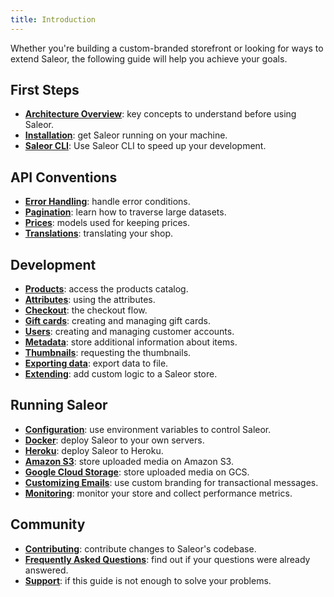 ```yaml
---
title: Introduction
---
```



Whether you're building a custom-branded storefront or looking for ways to extend Saleor, the following guide will help you achieve your goals.

## First Steps

- [**Architecture Overview**](developer/getting-started/architecture.mdx): key concepts to understand before using Saleor.
- [**Installation**](developer/installation.mdx): get Saleor running on your machine.
- [**Saleor CLI**](/cli.mdx): Use Saleor CLI to speed up your development.

## API Conventions

- [**Error Handling**](developer/api-conventions/error-handling.mdx): handle error conditions.
- [**Pagination**](developer/api-conventions/pagination.mdx): learn how to traverse large datasets.
- [**Prices**](developer/api-conventions/prices.mdx): models used for keeping prices.
- [**Translations**](developer/api-conventions/translations.mdx): translating your shop.

## Development

- [**Products**](developer/products.mdx): access the products catalog.
- [**Attributes**](developer/attributes.mdx): using the attributes.
- [**Checkout**](developer/checkout.mdx): the checkout flow.
- [**Gift cards**](developer/gift-cards.mdx): creating and managing gift cards.
- [**Users**](developer/users.mdx): creating and managing customer accounts.
- [**Metadata**](developer/metadata.mdx): store additional information about items.
- [**Thumbnails**](developer/thumbnails.mdx): requesting the thumbnails.
- [**Exporting data**](developer/export/export-overview.mdx): export data to file.
- [**Extending**](developer/extending.mdx): add custom logic to a Saleor store.

## Running Saleor

- [**Configuration**](developer/running-saleor/configuration.mdx): use environment variables to control Saleor.
- [**Docker**](developer/running-saleor/docker.mdx): deploy Saleor to your own servers.
- [**Heroku**](developer/running-saleor/heroku.mdx): deploy Saleor to Heroku.
- [**Amazon S3**](developer/running-saleor/s3.mdx): store uploaded media on Amazon S3.
- [**Google Cloud Storage**](developer/running-saleor/gcs.mdx): store uploaded media on GCS.
- [**Customizing Emails**](developer/running-saleor/emails.mdx): use custom branding for transactional messages.
- [**Monitoring**](developer/running-saleor/monitoring.mdx): monitor your store and collect performance metrics.

## Community

- [**Contributing**](developer/community/contributing.mdx): contribute changes to Saleor's codebase.
- [**Frequently Asked Questions**](developer/community/faq.mdx): find out if your questions were already answered.
- [**Support**](developer/community/support.mdx): if this guide is not enough to solve your problems.
